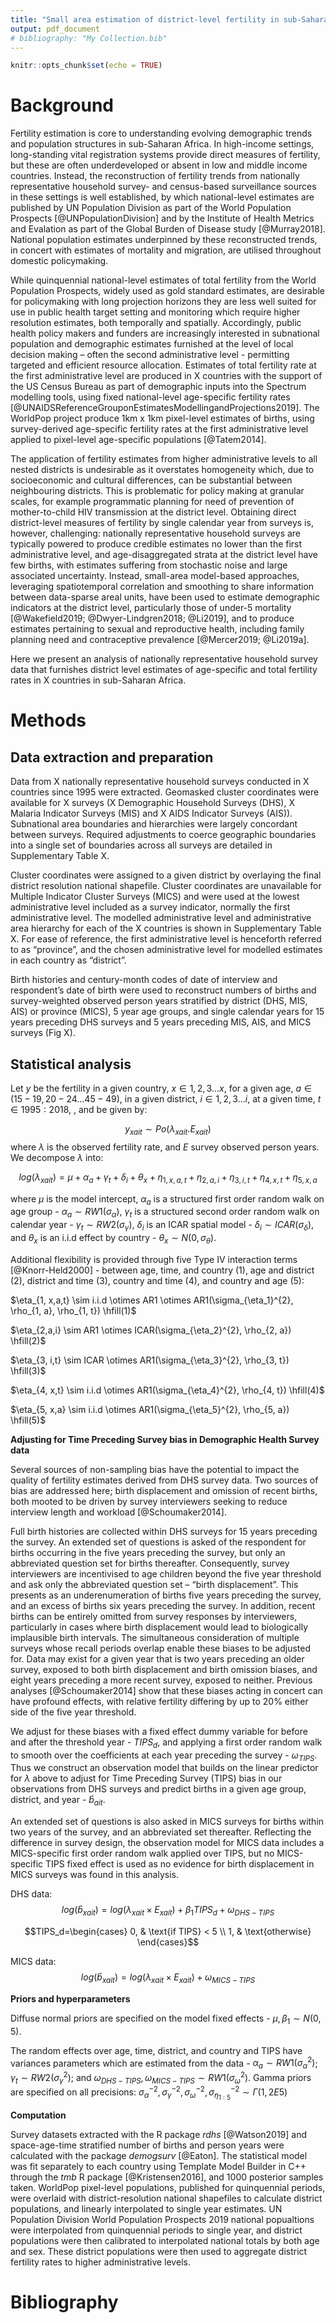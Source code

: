 ```yaml
---
title: "Small area estimation of district-level fertility in sub-Saharan Africa"
output: pdf_document
# bibliography: "My Collection.bib"
---
```


```r
knitr::opts_chunk$set(echo = TRUE)
```

# Background

Fertility estimation is core to understanding evolving demographic trends and population structures in sub-Saharan Africa. In high-income settings, long-standing vital registration systems provide direct measures of fertility, but these are often underdeveloped or absent in low and middle income countries. Instead, the reconstruction of fertility trends from nationally representative household survey- and census-based surveillance sources in these settings is well established, by which national-level estimates are published by UN Population Division as part of the World Population Prospects [@UNPopulationDivision] and by the Institute of Health Metrics and Evalation as part of the Global Burden of Disease study [@Murray2018]. National population estimates underpinned by these reconstructed trends, in concert with estimates of mortality and migration, are utilised throughout domestic policymaking. 

While quinquennial national-level estimates of total fertility from the World Population Prospects, widely used as gold standard estimates, are desirable for policymaking with long projection horizons they are less well suited for use in public health target setting and monitoring which require higher resolution estimates, both temporally and spatially. Accordingly, public health policy makers and funders are increasingly interested in subnational population and demographic estimates furnished at the level of local decision making – often the second administrative level - permitting targeted and efficient resource allocation. Estimates of total fertility rate at the first administrative level are produced in X countries with the support of the US Census Bureau as part of demographic inputs into the Spectrum modelling tools, using fixed national-level age-specific fertility rates [@UNAIDSReferenceGrouponEstimatesModellingandProjections2019]. The WorldPop project produce 1km x 1km pixel-level estimates of births, using survey-derived age-specific fertility rates at the first administrative level applied to pixel-level age-specific populations [@Tatem2014]. 
<!-- There exist no estimates of district-level fertility for sub-Saharan African countries which are estimated using granular, district-level birth data. -->

The application of fertility estimates from higher administrative levels to all nested districts is undesirable as it overstates homogeneity which, due to socioeconomic and cultural differences, can be substantial between neighbouring districts. This is problematic for policy making at granular scales, for example programmatic planning for need of prevention of mother-to-child HIV transmission at the district level. Obtaining direct district-level measures of fertility by single calendar year from surveys is, however, challenging: nationally representative household surveys are typically powered to produce credible estimates no lower than the first administrative level, and age-disaggregated strata at the district level have few births, with estimates suffering from stochastic noise and large associated uncertainty. Instead, small-area model-based approaches, leveraging spatiotemporal correlation and smoothing to share information between data-sparse areal units, have been used to estimate demographic indicators at the district level, particularly those of under-5 mortality [@Wakefield2019; @Dwyer-Lindgren2018; @Li2019], and to produce estimates pertaining to sexual and reproductive health, including family planning need and contraceptive prevalence [@Mercer2019; @Li2019a]. 

Here we present an analysis of nationally representative household survey data that furnishes district level estimates of age-specific and total fertility rates in X countries in sub-Saharan Africa. 


# Methods

## Data extraction and preparation

Data from X nationally representative household surveys conducted in X countries since 1995 were extracted. Geomasked cluster coordinates were available for X surveys (X Demographic Household Surveys (DHS), X Malaria Indicator Surveys (MIS) and X AIDS Indicator Surveys (AIS)). Subnational area boundaries and hierarchies were largely concordant between surveys. Required adjustments to coerce geographic boundaries into a single set of boundaries across all surveys are detailed in Supplementary Table X. 

Cluster coordinates were assigned to a given district by overlaying the final district resolution national shapefile. Cluster coordinates are unavailable for Multiple Indicator Cluster Surveys (MICS) and were used at the lowest administrative level included as a survey indicator, normally the first administrative level. The modelled administrative level and administrative area hierarchy for each of the X countries is shown in Supplementary Table X. For ease of reference, the first administrative level is henceforth referred to as “province”, and the chosen administrative level for modelled estimates in each country as “district”. 

Birth histories and century-month codes of date of interview and respondent’s date of birth were used to reconstruct numbers of births and survey-weighted observed person years stratified by district (DHS, MIS, AIS) or province (MICS), 5 year age groups, and single calendar years for 15 years preceding DHS surveys and 5 years preceding MIS, AIS, and MICS surveys (Fig X). 

## Statistical analysis

Let $y$ be the fertility in a given country, $x \in 1,2,3 ... x$, for a given age, $a \in (15-19, 20-24 ... 45-49)$, in a given district, $i \in 1,2, 3 ... i$, at a given time, $t \in 1995:2018$, , and be given by:

$$y_{xait} \sim Po( \lambda_{xait} . E_{xait} )$$
where $\lambda$ is the observed fertility rate, and $E$ survey observed person years. We decompose $\lambda$ into:

$$log(\lambda_{xait}) = \mu + \alpha_a + \gamma_t + \delta_i + \theta_{x} + \eta_{1, x,a,t} + \eta_{2, a,i} + \eta_{3, i,t} + \eta_{4, x,t} + \eta_{5, x,a} $$

where $\mu$ is the model intercept, $\alpha_a$ is a structured first order random walk on age group - $\alpha_a \sim RW1(\sigma_{\alpha})$, $\gamma_t$ is a structured second order random walk on calendar year - $\gamma_t \sim RW2(\sigma_{\gamma})$, $\delta_i$ is an ICAR spatial model - $\delta_i \sim ICAR(\sigma_{\delta})$, and $\theta_x$ is an i.i.d effect by country - $\theta_x \sim N(0, \sigma_{\theta})$. 

Additional flexibility is provided through five Type IV interaction terms [@Knorr-Held2000] - between age, time, and country (1), age and district (2), district and time (3), country and time (4), and country and age (5):

$\eta_{1, x,a,t} \sim i.i.d \otimes AR1 \otimes AR1(\sigma_{\eta_1}^{2}, \rho_{1, a}, \rho_{1, t}) \hfill(1)$

$\eta_{2,a,i} \sim AR1 \otimes ICAR(\sigma_{\eta_2}^{2}, \rho_{2, a}) \hfill(2)$

$\eta_{3, i,t} \sim ICAR \otimes AR1(\sigma_{\eta_3}^{2}, \rho_{3, t}) \hfill(3)$

$\eta_{4, x,t} \sim i.i.d \otimes AR1(\sigma_{\eta_4}^{2}, \rho_{4, t}) \hfill(4)$

$\eta_{5, x,a} \sim i.i.d \otimes AR1(\sigma_{\eta_5}^{2}, \rho_{5, a}) \hfill(5)$


**Adjusting for Time Preceding Survey bias in Demographic Health Survey data**

Several sources of non-sampling bias have the potential to impact the quality of fertility estimates derived from DHS survey data. Two sources of bias are addressed here; birth displacement and omission of recent births, both mooted to be driven by survey interviewers seeking to reduce interview length and workload [@Schoumaker2014]. 

Full birth histories are collected within DHS surveys for 15 years preceding the survey. An extended set of questions is asked of the respondent for births occurring in the five years preceding the survey, but only an abbreviated question set for births thereafter. Consequently, survey interviewers are incentivised to age children beyond the five year threshold and ask only the abbreviated question set – “birth displacement”. This presents as an underenumeration of births five years preceding the survey, and an excess of births six years preceding the survey. In addition, recent births can be entirely omitted from survey responses by interviewers, particularly in cases where birth displacement would lead to biologically implausible birth intervals. The simultaneous consideration of multiple surveys whose recall periods overlap enable these biases to be adjusted for. Data may exist for a given year that is two years preceding an older survey, exposed to both birth displacement and birth omission biases, and eight years preceding a more recent survey, exposed to neither. Previous analyses [@Schoumaker2014] show that these biases acting in concert can have profound effects, with relative fertility differing by up to 20% either side of the five year threshold.

We adjust for these biases with a fixed effect dummy variable for before and after the threshold year - $TIPS_{d}$, and applying a first order random walk to smooth over the coefficients at each year preceding the survey - $\omega_{TIPS}$. Thus we construct an observation model that builds on the linear predictor for $\lambda$ above to adjust for Time Preceding Survey (TIPS) bias in our observations from DHS surveys and predict births in a given age group, district, and year - $\hat{b}_{ait}$.

An extended set of questions is also asked in MICS surveys for births within two years of the survey, and an abbreviated set thereafter. Reflecting the difference in survey design, the observation model for MICS data includes a MICS-specific first order random walk applied over TIPS, but no MICS-specific TIPS fixed effect is used as no evidence for birth displacement in MICS surveys was found in this analysis. 

DHS data: 
$$log(\hat{b}_{xait}) = log(\lambda_{xait} \times E_{xait}) + \beta_1 TIPS_{d} + \omega_{DHS-TIPS}$$

$$TIPS_d=\begin{cases} 0, & \text{if TIPS} < 5 \\ 1, & \text{otherwise} \end{cases}$$

MICS data:
$$log(\hat{b}_{xait}) = log(\lambda_{xait} \times E_{xait}) + \omega_{MICS-TIPS}$$

**Priors and hyperparameters**

Diffuse normal priors are specified on the model fixed effects - $\mu, \beta_1 \sim N(0, 5)$. 

<!-- The BYM2 model, $\delta_i$, can be decomposed into structured (ICAR) and unstructured (iid) components, $\delta_i = \phi_i + \theta_i = \sigma_i(\sqrt{\rho}\phi_{i} + (1-\sqrt{\rho})\theta_i)$, where $\phi_i$ is the ICAR model with scaled adjacency matrix, $\theta_i$ is the unstructured iid effect with prior $\theta \sim N(0,1)$, and $\rho$ is the apportioning parameter to distribute variance between the structured and unstructured terms with prior $\rho \sim Beta(0.5, 0.5)$, as recommended in [@Riebler2016]. -->

The random effects over age, time, district, and country and TIPS have variances parameters which are estimated from the data -  $\alpha{_a} \sim RW1(\sigma_\alpha^{2})$; $\gamma{_t} \sim RW2(\sigma_\gamma^{2})$; and $\omega_{DHS-TIPS}, \omega_{MICS-TIPS} \sim RW1(\sigma^2_\omega)$. Gamma priors are specified on all precisions: $\sigma_\alpha^{-2}, \sigma_\gamma^{-2}, \sigma_\omega^{-2}, \sigma_{\eta_{1:5}}^{-2} \sim \Gamma(1, 2E5)$

**Computation**

Survey datasets extracted with the R package *rdhs* [@Watson2019] and space-age-time stratified number of births and person years were calculated with the package *demogsurv* [@Eaton]. The statistical model was fit separately to each country using Template Model Builder in C++ through the *tmb* R package [@Kristensen2016], and 1000 posterior samples taken. WorldPop pixel-level populations, published for quinquennial periods, were overlaid with district-resolution national shapefiles to calculate district populations, and linearly interpolated to single year estimates. UN Population Division World Population Prospects 2019 national popualtions were interpolated from quinquennial periods to single year, and district populations were then calibrated to interpolated national totals by both age and sex. These district populations were then used to aggregate district fertility rates to higher administrative levels. 

# Bibliography

<!-- $$\sigma_\alpha^{-2}, \sigma_\gamma^{-2}, \sigma_{\omega}^{-2}, \sigma^{-2}_{\delta}, \eta_{a,t}^{-2}, \eta_{a,i}^{-2} , \eta_{i,t}^{-2} \sim \Gamma(1, 0.0005)$$ -->

<!-- INLA: $$log(\tau_a) = \theta \sim log\Gamma(1, 0.00005) $$ -->